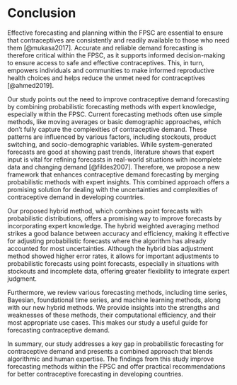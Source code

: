 # Conclusion {#sec-conclusion}

Effective forecasting and planning within the FPSC are essential to ensure that contraceptives are consistently and readily available to those who need them [@mukasa2017]. Accurate and reliable demand forecasting is therefore critical within the FPSC, as it supports informed decision-making to ensure access to safe and effective contraceptives. This, in turn, empowers individuals and communities to make informed reproductive health choices and helps reduce the unmet need for contraceptives [@ahmed2019].

Our study points out the need to improve contraceptive demand forecasting by combining probabilistic forecasting methods with expert knowledge, especially within the FPSC. Current forecasting methods often use simple methods, like moving averages or basic demographic approaches, which don't fully capture the complexities of contraceptive demand. These patterns are influenced by various factors, including stockouts, product switching, and socio-demographic variables. While system-generated forecasts are good at showing past trends, literature shows that expert input is vital for refining forecasts in real-world situations with incomplete data and changing demand [@fildes2007]. Therefore, we propose a new framework that enhances contraceptive demand forecasting by merging probabilistic methods with expert insights. This combined approach offers a promising solution for dealing with the uncertainties and complexities of contraceptive demand in developing countries.

Our proposed hybrid method, which combines point forecasts with probabilistic distributions, offers a promising way to improve forecasts by incorporating expert knowledge. The hybrid weighted averaging method strikes a good balance between accuracy and efficiency, making it effective for adjusting probabilistic forecasts where the algorithm has already accounted for most uncertainties. Although the hybrid bias adjustment method showed higher error rates, it allows for important adjustments to probabilistic forecasts using point forecasts, especially in situations with stockouts and incomplete data, offering greater flexibility to integrate expert judgment.

Furthermore, we review various forecasting methods, including time series, Bayesian, foundational time series, and machine learning methods, along with our new hybrid methods. We provide insights into the strengths and weaknesses of these methods, their computational efficiency, and their most appropriate use cases. This makes our study a useful guide for forecasting contraceptive demand.

In summary, our study addresses a key gap in probabilistic forecasting for contraceptive demand and presents a combined approach that blends algorithmic and human expertise. The findings from this study improve forecasting methods within the FPSC and offer practical recommendations for better contraceptive forecasting in developing countries.
